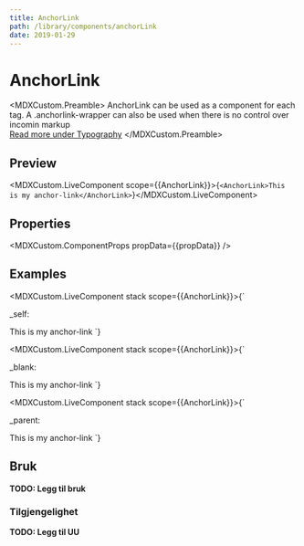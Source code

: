 ```yaml
---
title: AnchorLink
path: /library/components/anchorLink
date: 2019-01-29
---
```



# AnchorLink

<MDXCustom.Preamble>
  AnchorLink can be used as a component for each <a></a> tag. A .anchorlink-wrapper can also be used when there is no control over incomin markup<br/>
  <a href="/library/scss/typography">Read more under Typography</a>
</MDXCustom.Preamble>

## Preview

<MDXCustom.LiveComponent scope={{AnchorLink}}>{`<AnchorLink>This is my anchor-link</AnchorLink>`}</MDXCustom.LiveComponent>

## Properties

<MDXCustom.ComponentProps propData={{propData}} />

## Examples


<MDXCustom.LiveComponent stack scope={{AnchorLink}}>{`
  <p>_self: </p>
  <AnchorLink target={"_self"}>This is my anchor-link</AnchorLink>
`}</MDXCustom.LiveComponent>

<MDXCustom.LiveComponent stack scope={{AnchorLink}}>{`
  <p>_blank: </p>
  <AnchorLink target={"_blank"}>This is my anchor-link</AnchorLink>
`}</MDXCustom.LiveComponent>

<MDXCustom.LiveComponent stack scope={{AnchorLink}}>{`
  <p>_parent: </p>
  <AnchorLink target={"_parent"}>This is my anchor-link</AnchorLink>
`}</MDXCustom.LiveComponent>

## Bruk

**TODO: Legg til bruk**

### Tilgjengelighet

**TODO: Legg til UU**
